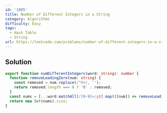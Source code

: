 ```yaml
---
id: '1805'
title: Number of Different Integers in a String
category: Algorithms
difficulty: Easy
tags:
  - Hash Table
  - String
url: https://leetcode.com/problems/number-of-different-integers-in-a-string
---
```


## Solution

```typescript showLineNumbers
export function numDifferentIntegers(word: string): number {
  function removeLeadingZero(num: string) {
    const removed = num.replace(/^0+/, '');
    return removed.length === 0 ? '0' : removed;
  }
  const nums = [...word.matchAll(/[0-9]+/g)].map(([num]) => removeLeadingZero(num));
  return new Set(nums).size;
}
```
